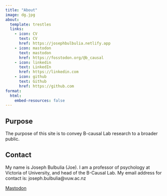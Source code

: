 ```yaml
---
title: "About"
image: dg.jpg
about:
  template: trestles
  links:
    - icon: CV
      text: CV
      href: https://josephbulbulia.netlify.app
    - icon: mastodon
      text: mastodon
      href: https://fosstodon.org/@b_causal
    - icon: linkedin
      text: LinkedIn
      href: https://linkedin.com
    - icon: github
      text: Github
      href: https://github.com
format:
  html:
    embed-resources: false
---
```



## Purpose

The purpose of this site is to convey B-causal Lab research to a broader public. 

## Contact 

My name is Joseph Bulbulia (Joe). I am a professor of psychology at Victoria of University, and head of the B-Causal Lab.
My email address for contact is: joseph.bulbulia@vuw.ac.nz

<a rel="me" href="https://fosstodon.org/@b_causal">Mastodon</a>




